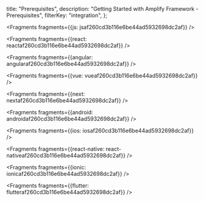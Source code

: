   title: "Prerequisites",
  description: "Getting Started with Amplify Framework - Prerequisites",
  filterKey: "integration",
};





<Fragments fragments={{js: jsaf260cd3b116e6be44ad5932698dc2af}} />



<Fragments fragments={{react: reactaf260cd3b116e6be44ad5932698dc2af}} />



<Fragments fragments={{angular: angularaf260cd3b116e6be44ad5932698dc2af}} />



<Fragments fragments={{vue: vueaf260cd3b116e6be44ad5932698dc2af}} />



<Fragments fragments={{next: nextaf260cd3b116e6be44ad5932698dc2af}} />



<Fragments fragments={{android: androidaf260cd3b116e6be44ad5932698dc2af}} />



<Fragments fragments={{ios: iosaf260cd3b116e6be44ad5932698dc2af}} />



<Fragments fragments={{react-native: react-nativeaf260cd3b116e6be44ad5932698dc2af}} />



<Fragments fragments={{ionic: ionicaf260cd3b116e6be44ad5932698dc2af}} />



<Fragments fragments={{flutter: flutteraf260cd3b116e6be44ad5932698dc2af}} />
